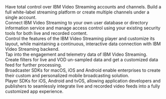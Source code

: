 
<div className="custom-card-group decor-animation-trigger">
  <div className="custom-card-group__third">
    <CustomCard title="APIs" theme="dark" decorator>
      <div className="oval-decor">
        <div className="oval-decor__inner">
          <div className="oval-item decor-target"></div>
          <div className="oval-item decor-target"></div>
          <div className="oval-item decor-target"></div>
          <div className="oval-item decor-target"></div>
          <div className="oval-item decor-target"></div>
          <div className="oval-item decor-target"></div>
          <div className="oval-item decor-target"></div>
          <div className="oval-item decor-target"></div>
          <div className="oval-item decor-target"></div>
        </div>
      </div>
    </CustomCard>
  </div>
  <div>
    <div className="custom-card-group__half-height">
      <div className="custom-card-group__flex-helper">
        <CustomCard title="Channel API" href={withPrefix('/channel-api-getting-started')} theme="dark">
          Have total control over IBM Video Streaming accounts and channels. Build a full white-label streaming platform
          or create multiple channels under a single account.
        </CustomCard>
      </div>
      <div className="custom-card-group__flex-helper">
        <CustomCard
          title="Viewer Authentication API"
          href={withPrefix('/viewer-authentication-api-getting-started')}
          theme="dark"
        >
          Connect IBM Video Streaming to your own user database or directory information service and manage access
          control using your existing security tools for both live and recorded content.
        </CustomCard>
      </div>
    </div>
    <div className="custom-card-group__half-height">
      <div className="custom-card-group__flex-helper">
        <CustomCard title="Player API" href={withPrefix('/player-api-getting-started')} theme="dark">
          Control the features of the IBM Video Streaming player and customize its layout, while maintaining a
          continuous, interactive data connection with IBM Video Streaming backend.
        </CustomCard>
      </div>
      <div className="custom-card-group__flex-helper">
        <CustomCard title="Analytics API" href={withPrefix('/analytics-api-getting-started')} theme="dark">
          Tap into the engagement and telemetry data of IBM Video Streaming. Create filters for live and VOD un-sampled
          data and get a customized data feed for further processing.
        </CustomCard>
      </div>
    </div>
  </div>
</div>

<div className="custom-card-group decor-animation-trigger">
  <div className="custom-card-group__third">
    <CustomCard title="SDKs" theme="dark" decorator>
      <div className="rectangle-decor">
        <div className="rectangle-decor__inner">
          <div className="rectangle-item decor-target"></div>
          <div className="rectangle-item decor-target"></div>
          <div className="rectangle-item decor-target"></div>
          <div className="rectangle-item decor-target"></div>
          <div className="rectangle-item decor-target"></div>
          <div className="rectangle-item decor-target"></div>
          <div className="rectangle-item decor-target"></div>
          <div className="rectangle-item decor-target"></div>
        </div>
      </div>
    </CustomCard>
  </div>
  <div className="custom-card-group__third">
    <CustomCard title="Broadcaster SDK" href={withPrefix('/broadcaster-sdk')} theme="dark">
      Broadcaster SDKs for macOS, iOS and Android enable enterprises to create their custom and personalized mobile
      broadcasting solution.
    </CustomCard>
  </div>
  <div className="custom-card-group__third">
    <CustomCard title="Player SDK" href={withPrefix('/player-sdk')} theme="dark">
      Player SDKs for iOS, Android and tvOS, allowing application developers and publishers to seamlessly integrate live
      and recorded video feeds into a fully customized app experience.
    </CustomCard>
  </div>
</div>
